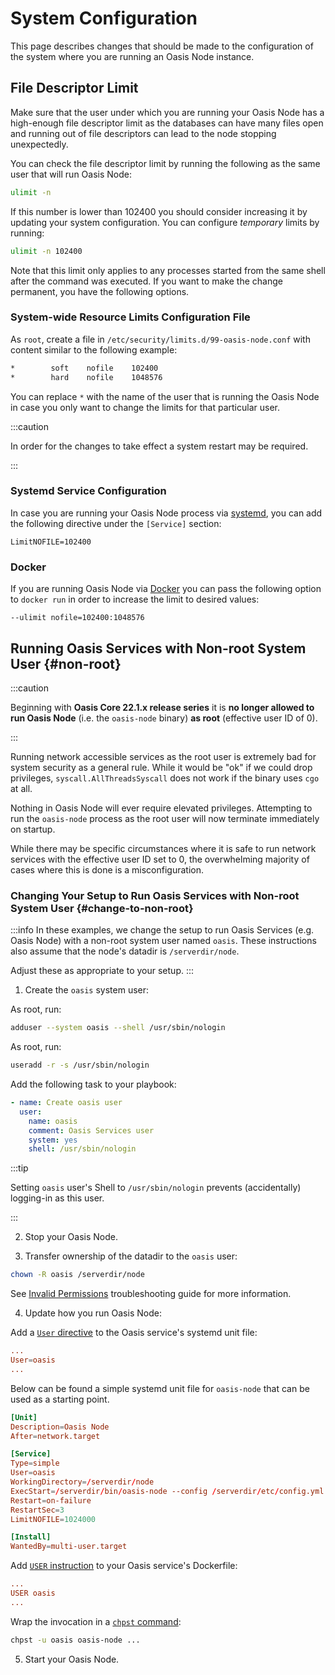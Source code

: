 
# System Configuration

This page describes changes that should be made to the configuration of the
system where you are running an Oasis Node instance.

## File Descriptor Limit

Make sure that the user under which you are running your Oasis Node has a high-enough file descriptor limit as the databases can have many files open and running out of file descriptors can lead to the node stopping unexpectedly.

You can check the file descriptor limit by running the following as the same user that will run Oasis Node:

```bash
ulimit -n
```

If this number is lower than 102400 you should consider increasing it by updating your system configuration. You can configure _temporary_ limits by running:

```bash
ulimit -n 102400
```

Note that this limit only applies to any processes started from the same shell after the command was executed. If you want to make the change permanent, you have the following options.

### System-wide Resource Limits Configuration File

As `root`, create a file in `/etc/security/limits.d/99-oasis-node.conf` with content similar to the following example:

```bash
*        soft    nofile    102400
*        hard    nofile    1048576
```

You can replace `*` with the name of the user that is running the Oasis Node in case you only want to change the limits for that particular user.

:::caution

In order for the changes to take effect a system restart may be required.

:::

### Systemd Service Configuration

In case you are running your Oasis Node process via [systemd](https://systemd.io/), you can add the following directive under the `[Service]` section:

```text
LimitNOFILE=102400
```

### Docker

If you are running Oasis Node via [Docker](https://www.docker.com/) you can pass the following option to `docker run` in order to increase the limit to desired values:

```text
--ulimit nofile=102400:1048576
```

## Running Oasis Services with Non-root System User {#non-root}

:::caution

Beginning with **Oasis Core 22.1.x release series** it is
**no longer allowed to run Oasis Node** (i.e. the `oasis-node` binary)
**as root** (effective user ID of 0).

:::

Running network accessible services as the root user is extremely bad for
system security as a general rule. While it would be "ok" if we could drop
privileges, `syscall.AllThreadsSyscall` does not work if the binary uses `cgo`
at all.

Nothing in Oasis Node will ever require elevated privileges.
Attempting to run the `oasis-node` process as the root user will now terminate
immediately on startup.

While there may be specific circumstances where it is safe to run network
services with the effective user ID set to 0, the overwhelming majority of cases
where this is done is a misconfiguration.

### Changing Your Setup to Run Oasis Services with Non-root System User {#change-to-non-root}

:::info
In these examples, we change the setup to run Oasis Services (e.g. Oasis Node)
with a non-root system user named `oasis`.
These instructions also assume that the node's datadir is `/serverdir/node`.

Adjust these as appropriate to your setup.
:::

1. Create the `oasis` system user:

<Tabs>
<TabItem value="Ubuntu">

As root, run:

```bash
adduser --system oasis --shell /usr/sbin/nologin
```

</TabItem>
<TabItem value="Fedora">

As root, run:
```bash
useradd -r -s /usr/sbin/nologin
```

</TabItem>

<TabItem value="Ansible">

Add the following task to your playbook:

```yml
- name: Create oasis user
  user:
    name: oasis
    comment: Oasis Services user
    system: yes
    shell: /usr/sbin/nologin
```

</TabItem>
</Tabs>

:::tip

Setting `oasis` user's Shell to `/usr/sbin/nologin` prevents (accidentally)
logging-in as this user.

:::

2. Stop your Oasis Node.

3. Transfer ownership of the datadir to the `oasis` user:

```sh
chown -R oasis /serverdir/node
```

See [Invalid Permissions] troubleshooting guide for more information.

4. Update how you run Oasis Node:

<Tabs>
<TabItem value="systemd">

Add a [`User` directive] to the Oasis service's systemd unit file:

```conf
...
User=oasis
...
```

Below can be found a simple systemd unit file for `oasis-node` that can be used
as a starting point.

```conf
[Unit]
Description=Oasis Node
After=network.target

[Service]
Type=simple
User=oasis
WorkingDirectory=/serverdir/node
ExecStart=/serverdir/bin/oasis-node --config /serverdir/etc/config.yml
Restart=on-failure
RestartSec=3
LimitNOFILE=1024000

[Install]
WantedBy=multi-user.target
```
</TabItem>
<TabItem value="Docker">

Add [`USER` instruction] to your Oasis service's Dockerfile:

```conf
...
USER oasis
...
```
</TabItem>

<TabItem value="runit">

Wrap the invocation in a [`chpst` command]:
```sh
chpst -u oasis oasis-node ...
```
</TabItem>
</Tabs>

5. Start your Oasis Node.

[`User` directive]:
  https://www.freedesktop.org/software/systemd/man/systemd.exec.html#User=
[`User` instruction]:
  https://docs.docker.com/engine/reference/builder/#user
[`chpst` command]:
  http://smarden.org/runit/chpst.8.html
[Invalid Permissions]: ../troubleshooting.md#invalid-permissions
